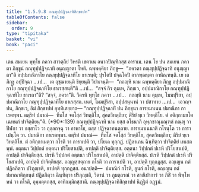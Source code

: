 ```yaml
---
title: "1.5.9.8 กณฺฑุปฺปฏิจฺฉาทิสิกฺขาปท"
tableOfContents: false
sidebar:
  order: 9
type: "tipitaka"
basket: "vi"
book: "paci"
---
```



<DynamicBreadcrumb />

<Division number="537" book="paci">

<Paragraph number="1567" book="paci">
เตน สมเยน พุทฺโธ ภควา สาวตฺถิยํ วิหรติ เชตวเน อนาถปิณฺฑิกสฺส อาราเม. เตน โข ปน สมเยน ภควตา ภิกฺขูนํ กณฺฑุปฺปฏิจฺฉาทิ อนุญฺญาตา โหติ. ฉพฺพคฺคิยา ภิกฺขู—  “ภควตา กณฺฑุปฺปฏิจฺฉาทิ อนุญฺญาตา”ติ อปฺปมาณิกาโย กณฺฑุปฺปฏิจฺฉาทิโย ธาเรนฺติ; ปุรโตปิ ปจฺฉโตปิ อากฑฺฒนฺตา อาหิณฺฑนฺติ.
</Paragraph>

<Paragraph number="1568" book="paci">
เย เต ภิกฺขู อปฺปิจฺฉา …เป…  เต อุชฺฌายนฺติ ขิยฺยนฺติ วิปาเจนฺติ—  “กถญฺหิ นาม ฉพฺพคฺคิยา ภิกฺขู อปฺปมาณิกาโย กณฺฑุปฺปฏิจฺฉาทิโย ธาเรสฺสนฺตี”ติ …เป…  “สจฺจํ กิร ตุมฺเห, ภิกฺขเว, อปฺปมาณิกาโย กณฺฑุปฺปฏิจฺฉาทิโย ธาเรถา”ติ? “สจฺจํ, ภควา”ติ. วิครหิ พุทฺโธ ภควา …เป…  กถญฺหิ นาม ตุมฺเห, โมฆปุริสา, อปฺปมาณิกาโย กณฺฑุปฺปฏิจฺฉาทิโย ธาเรสฺสถ. เนตํ, โมฆปุริสา, อปฺปสนฺนานํ วา ปสาทาย …เป…  เอวญฺจ ปน, ภิกฺขเว, อิมํ สิกฺขาปทํ อุทฺทิเสยฺยาถ—
</Paragraph>

</Division>
<Division number="538" book="paci">

<Paragraph number="1569" book="paci">
<Emphasis>“กณฺฑุปฺปฏิจฺฉาทิํ ปน ภิกฺขุนา การยมาเนน ปมาณิกา กาเรตพฺพา. ตตฺริทํ ปมาณํ—  ทีฆโส จตโสฺส วิทตฺถิโย, สุคตวิทตฺถิยา; ติริยํ ทฺเว วิทตฺถิโย. ตํ อติกฺกามยโต เฉทนกํ ปาจิตฺติยนฺ”</Emphasis>ติ. (*90*:<Emphasis>139</Emphasis>)
</Paragraph>

</Division>
<Division number="539" book="paci">

<Paragraph number="1570" book="paci">
<Emphasis>กณฺฑุปฺปฏิจฺฉาทิ</Emphasis> นาม ยสฺส อโธนาภิ อุพฺภชาณุมณฺฑลํ กณฺฑุ วา ปีฬกา วา อสฺสาโว วา ถุลฺลกจฺฉุ วา อาพาโธ, ตสฺส ปฏิจฺฉาทนตฺถาย.
</Paragraph>

<Paragraph number="1571" book="paci">
<Emphasis>การยมาเนนา</Emphasis>ติ กโรนฺโต วา การาเปนฺโต วา. ปมาณิกา กาเรตพฺพา. ตตฺริทํ ปมาณํ—  ทีฆโส จตโสฺส วิทตฺถิโย, สุคตวิทตฺถิยา; ติริยํ ทฺเว วิทตฺถิโย. ตํ อติกฺกาเมตฺวา กโรติ วา การาเปติ วา, ปโยเค ทุกฺกฏํ. ปฏิลาเภน ฉินฺทิตฺวา ปาจิตฺติยํ เทเสตพฺพํ.
</Paragraph>

</Division>
<Division number="540" book="paci">

<Paragraph number="1572" book="paci">
อตฺตนา วิปฺปกตํ อตฺตนา ปริโยสาเปติ, อาปตฺติ ปาจิตฺติยสฺส. อตฺตนา วิปฺปกตํ ปเรหิ ปริโยสาเปติ, อาปตฺติ ปาจิตฺติยสฺส. ปเรหิ วิปฺปกตํ อตฺตนา ปริโยสาเปติ, อาปตฺติ ปาจิตฺติยสฺส. ปเรหิ วิปฺปกตํ ปเรหิ ปริโยสาเปติ, อาปตฺติ ปาจิตฺติยสฺส.
</Paragraph>

<Paragraph number="1573" book="paci">
อญฺญสฺสตฺถาย กโรติ วา การาเปติ วา, อาปตฺติ ทุกฺกฏสฺส. อญฺเญน กตํ ปฏิลภิตฺวา ปริภุญฺชติ, อาปตฺติ ทุกฺกฏสฺส.
</Paragraph>

</Division>
<Division number="541" book="paci">

<Paragraph number="1574" book="paci">
อนาปตฺติ—  ปมาณิกํ กโรติ, อูนกํ กโรติ, อญฺเญน กตํ ปมาณาติกฺกนฺตํ ปฏิลภิตฺวา ฉินฺทิตฺวา ปริภุญฺชติ, วิตานํ วา ภูมตฺถรณํ วา สาณิปาการํ วา ภิสิํ วา พิพฺโพหนํ วา กโรติ, อุมฺมตฺตกสฺส, อาทิกมฺมิกสฺสาติ.

</Paragraph>
</Division>

<Paragraph number="1575" type="center" book="paci">
กณฺฑุปฺปฏิจฺฉาทิสิกฺขาปทํ นิฏฺฐิตํ อฏฺฐมํ.
</Paragraph>